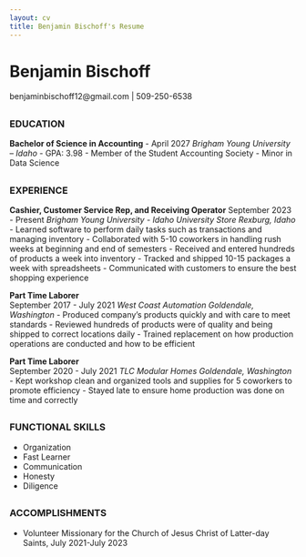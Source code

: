 ```yaml
---
layout: cv
title: Benjamin Bischoff's Resume
---
```

# Benjamin Bischoff
benjaminbischoff12@gmail.com | 509-250-6538

<!-- <div id="webaddress">
<a href="isaac@applesdofall.org">isaac@applesdofall.org</a>
| <a href="http://en.wikipedia.org/wiki/Isaac_Newton">My wikipedia page</a>
</div> -->


## 
### EDUCATION
**Bachelor of Science in Accounting**
- April 2027
*Brigham Young University – Idaho*
- GPA: 3.98
- Member of the Student Accounting Society
- Minor in Data Science

##
### EXPERIENCE
**Cashier, Customer Service Rep, and Receiving Operator**	September 2023 - Present
*Brigham Young University - Idaho University Store*	
*Rexburg, Idaho*
- Learned software to perform daily tasks such as transactions and managing inventory
- Collaborated with 5-10 coworkers in handling rush weeks at beginning and end of semesters
- Received and entered hundreds of products a week into inventory
- Tracked and shipped 10-15 packages a week with spreadsheets
- Communicated with customers to ensure the best shopping experience
 
**Part Time Laborer**	
September 2017 - July 2021
*West Coast Automation*	
*Goldendale, Washington*
- Produced company's products quickly and with care to meet standards
- Reviewed hundreds of products were of quality and being shipped to correct locations daily
- Trained replacement on how production operations are conducted and how to be efficient
 
**Part Time Laborer**	
September 2020 - July 2021
*TLC Modular Homes*
*Goldendale, Washington*
- Kept workshop clean and organized tools and supplies for 5 coworkers to promote efficiency
- Stayed late to ensure home production was done on time and correctly

##
### FUNCTIONAL SKILLS
- Organization
- Fast Learner
- Communication
- Honesty
- Diligence
 
##
### ACCOMPLISHMENTS
- Volunteer Missionary for the Church of Jesus Christ of Latter-day Saints, July 2021-July 2023
<!-- ### Footer

Last updated: April 2025 -->